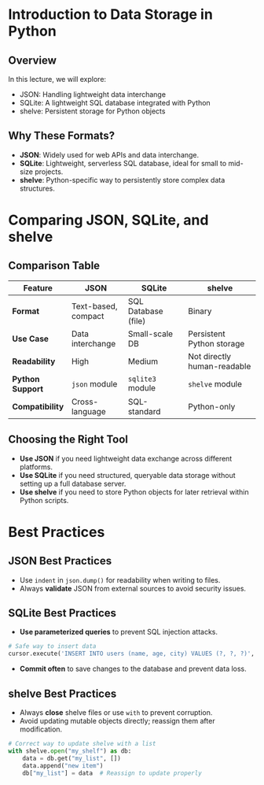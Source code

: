 # Introduction to Data Storage in Python

## Overview

In this lecture, we will explore:

- JSON: Handling lightweight data interchange
- SQLite: A lightweight SQL database integrated with Python
- shelve: Persistent storage for Python objects

## Why These Formats?

- **JSON**: Widely used for web APIs and data interchange.
- **SQLite**: Lightweight, serverless SQL database, ideal for small to mid-size projects.
- **shelve**: Python-specific way to persistently store complex data structures.

# Comparing JSON, SQLite, and shelve

## Comparison Table

| Feature          | JSON                | SQLite               | shelve                    |
|------------------|---------------------|----------------------|---------------------------|
| **Format**       | Text-based, compact | SQL Database (file)  | Binary                    |
| **Use Case**     | Data interchange    | Small-scale DB       | Persistent Python storage |
| **Readability**  | High                | Medium               | Not directly human-readable|
| **Python Support** | `json` module      | `sqlite3` module     | `shelve` module           |
| **Compatibility**| Cross-language      | SQL-standard         | Python-only               |

## Choosing the Right Tool

- **Use JSON** if you need lightweight data exchange across different platforms.
- **Use SQLite** if you need structured, queryable data storage without setting up a full database server.
- **Use shelve** if you need to store Python objects for later retrieval within Python scripts.

# Best Practices

## JSON Best Practices

- Use `indent` in `json.dump()` for readability when writing to files.
- Always **validate** JSON from external sources to avoid security issues.

## SQLite Best Practices

- **Use parameterized queries** to prevent SQL injection attacks.

```python
# Safe way to insert data
cursor.execute('INSERT INTO users (name, age, city) VALUES (?, ?, ?)', ("Bob", 30, "Builderland"))
```

- **Commit often** to save changes to the database and prevent data loss.

## shelve Best Practices

- Always **close** shelve files or use `with` to prevent corruption.
- Avoid updating mutable objects directly; reassign them after modification.

```python
# Correct way to update shelve with a list
with shelve.open("my_shelf") as db:
    data = db.get("my_list", [])
    data.append("new item")
    db["my_list"] = data  # Reassign to update properly
```

